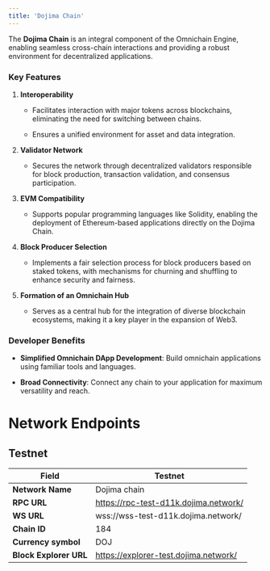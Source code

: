```yaml
---
title: 'Dojima Chain'
---
```


The **Dojima Chain** is an integral component of the Omnichain Engine, enabling seamless cross-chain interactions and providing a robust environment for decentralized applications.

### **Key Features**

1. **Interoperability**

   * Facilitates interaction with major tokens across blockchains, eliminating the need for switching between chains.

   * Ensures a unified environment for asset and data integration.

2. **Validator Network**

   * Secures the network through decentralized validators responsible for block production, transaction validation, and consensus participation.

3. **EVM Compatibility**

   * Supports popular programming languages like Solidity, enabling the deployment of Ethereum-based applications directly on the Dojima Chain.

4. **Block Producer Selection**

   * Implements a fair selection process for block producers based on staked tokens, with mechanisms for churning and shuffling to enhance security and fairness.

5. **Formation of an Omnichain Hub**

   * Serves as a central hub for the integration of diverse blockchain ecosystems, making it a key player in the expansion of Web3.

### **Developer Benefits**

* **Simplified Omnichain DApp Development**: Build omnichain applications using familiar tools and languages.

* **Broad Connectivity**: Connect any chain to your application for maximum versatility and reach.

# Network Endpoints

## Testnet

| **Field**              | **Testnet**                           |
| ---------------------- | ------------------------------------- |
| **Network Name**       | Dojima chain                          |
| **RPC URL**            | https://rpc-test-d11k.dojima.network/ |
| **WS URL**             | wss://wss-test-d11k.dojima.network/   |
| **Chain ID**           | 184                                   |
| **Currency symbol**    | DOJ                                   |
| **Block Explorer URL** | https://explorer-test.dojima.network/ |